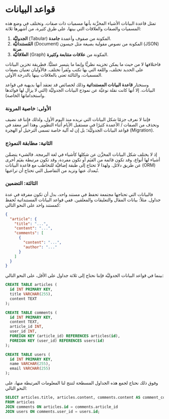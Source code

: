 # قواعد البيانات

تمثل قاعدة البيانات الأشياء المخزَّنة بأنها مسميات ذات صفات. وتختلف في وضع هذه المسميات والصفات والعلاقات التي بينها، على طرق كثيرة، من أشهرها ثلاثة:

1. **الجدوليَّة** (Tabular) المكونة من صفوف وأعمدة **جامدة**.
2. **المُستنداتيَّة** (Document) المكونة من نصوص مقولبة بصيغة مثل جيسون (JSON) **مرنة**.
3. **العلاقاتيَّة** (Graph) المكونة من **علاقات متتابعة وكثيرة**.

فاختلافها لا من حيث ما يمكن تخزينه نظريًّا وإنما ما يتيسر عمليًّا. فطريقة تخزين البيانات على الحديد تختلف، واللغة التي بها تكتب وتُقرأ تختلف. فالأوليان تعنيان بصفات المسميات، والثالثة تعنى بالعلاقات بينها بالدرجة الأولى.

وسنختار **قاعدة البيانات المستنداتية** وذلك لخصائص قد تعتقد أنها بديهية في قواعد البيانات. إلا أنها كانت نقلة نوعيَّة عن نموذج البيانات الجدوليَّة (التي لا يزال لها فوائدها واستخداماتها الخاصة).

### الأولى: خاصية المرونة

فإننا لا نعرف جزمًا شكل البيانات التي نريده منذ اليوم الأول، ولذلك فإننا قد نضيف ونحذف من الصفات / الأعمدة كثيرًا في مستقبل الأيام أثناء التطوير.
وهذا أمر معقد في قواعد البيانات الجدوليَّة؛ بل إن له آلية خاصة تسمى الترحيل أو الهجرة (Migration).

### الثانية: مطابقة النموذج

إذ لا يختلف شكل البيانات المخزَّن عن شكلها كأشياء في لغة البرمجة. فالشيء يتضمَّن أشياء لها أنواع، وقد تكون قائمة من القيَم أو تكون مفردة، وقد تكون مرتبطة بقيَم أخرى عن طريق دلائل.
ولهذا لا تحتاج إلى طبقة إضافيَّة للتخاطب مع قاعدة البيانات (ORM) تُبعدك عنها وتزيد من التفاصيل التي تحتاج أن تراعيها.

### الثالثة: التضمين

فالبيانات التي تحتاجها مجتمعة تحفظ في مستند واحد، بدل أن تكون مفرقة في عدة جداول. مثلاً: بيانات المقال والتعليقات والمعلقين.
ففي قواعد البيانات المستنداتية تُحفظ كمستند واحد على النحو التالي:

```json
{
  "article": {
    "title": "...",
    "content": "...",
    "comments": [
      {
        "content": "...",
        "author": "..."
      }
    ]
  }
}
```

بينما في قواعد البيانات الجدوليَّة فإننا نحتاج إلى ثلاثة جداول على الأقل، على النحو التالي:

```sql
CREATE TABLE articles (
  id INT PRIMARY KEY,
  title VARCHAR(255),
  content TEXT
);

CREATE TABLE comments (
  id INT PRIMARY KEY,
  content TEXT,
  article_id INT,
  user_id INT,
  FOREIGN KEY (article_id) REFERENCES articles(id),
  FOREIGN KEY (user_id) REFERENCES users(id)
);

CREATE TABLE users (
  id INT PRIMARY KEY,
  name VARCHAR(255),
  email VARCHAR(255)
);
```

وفوق ذلك نحتاج لجمع هذه الجداول المسطحة لتنتج لنا المعلومات المرتبطة منها، على النحو التالي:


```sql
SELECT articles.title, articles.content, comments.content AS comment_content, users.name AS comment_author
FROM articles
JOIN comments ON articles.id = comments.article_id
JOIN users ON comments.user_id = users.id;
```
